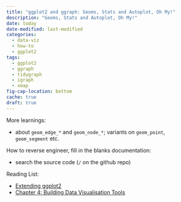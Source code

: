 ```yaml
---
title: "ggplot2 and ggraph: Geoms, Stats and Autoplot, Oh My!"
description: "Geoms, Stats and Autoplot, Oh My!"
date: today
date-modified: last-modified
categories:
  - data-viz
  - how-to
  - ggplot2
tags:
  - ggplot2
  - ggraph
  - tidygraph
  - igraph
  - xmap
fig-cap-location: bottom
cache: true
draft: true
---
```


More learnings:

- about `geom_edge_*` and `geom_node_*`; variants on `geom_point`, `geom_segment` etc.

How to reverse engineer, fill in the blanks documentation:

- search the source code (`/` on the github repo)

Reading List:

- [Extending ggplot2](https://ggplot2-book.org/extensions.html#new-stats)
- [Chapter 4: Building Data Visualisation Tools](https://bookdown.org/rdpeng/RProgDA/building-data-visualization-tools.html)